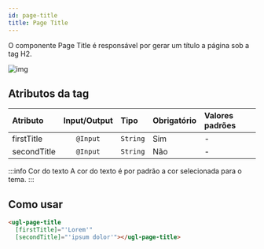 ```yaml
---
id: page-title
title: Page Title
---
```


O componente Page Title é responsável por gerar um título a página sob a tag H2.

![img](../../static/img/components/page-title.png)

## Atributos da tag

Atributo          | Input/Output   | Tipo           | Obrigatório    | Valores padrões
:---------------- | :------------: | :--------------| :------------- | :-------------
firstTitle        | `@Input`       | `String`       | Sim            | -
secondTitle       | `@Input`       | `String`       | Não            | -

:::info Cor do texto
A cor do texto é por padrão a cor selecionada para o tema.
:::

## Como usar

```html
<ugl-page-title
  [firstTitle]="'Lorem'"
  [secondTitle]="'ipsum dolor'"></ugl-page-title>
```
